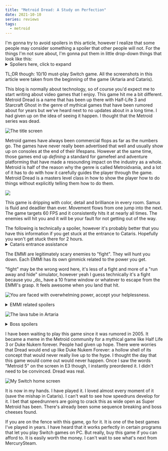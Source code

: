 ```yaml
---
title: "Metroid Dread: A Study on Perfection"
date: 2021-10-10
series: reviews
tags:
  - metroid
---
```


<XeblogConv name="Cadey" mood="enby">
I'm gonna try to avoid spoilers in this article, however I realize that some
people may consider something a spoiler that other people will not. For the
things I'm not sure about, I'm gonna put them in little drop-down things that
look like this:

<details>
<summary>Spoliers here, click to
expand</summary>

These are some words that I'm just making up to fill space
so you can see what the `<details>` tag looks
like.
</details>

TL;DR though: 10/10 must-play Switch
game. All the screenshots in this article were taken from the beginning of the
game (Artaria and Cataris).

</XeblogConv>

This blog is normally about technology, so of course you'd expect me to start
writing about video games that I enjoy. This game hit me a bit different.
Metroid Dread is a name that has been up there with Half-Life 3 and Starcraft
Ghost in the genre of mythical games that have been rumored about for years but
we've heard next to no updates about in a long time. I had given up on the idea
of seeing it happen. I thought that the Metroid series was dead.

![The title
screen](https://cdn.xeiaso.net/file/christine-static/blog/010093801237c000_2021-10-10_13-36-33-107.png)

Metroid games have always been commercial flops as far as the numbers go. The
games have never really been advertised that well and usually show up on
consoles at the end of their lifespans. However at the same time, those games
end up _defining_ a standard for gamefeel and adventure platforming that have
made a resounding impact on the industry as a whole. Metroid is half of the
reason why the genre is called Metroidvania, and a lot of it has to do with how
it carefully guides the player through the game. Metroid Dread is a masters
level class in how to show the player how to do things without explicitly
telling them how to do them.

![](https://cdn.xeiaso.net/file/christine-static/blog/010093801237c000_2021-10-09_23-55-10-764.png)

This game is dripping with color, detail and brilliance in every room. Samus is
fluid and deadlier than ever. Movement flows from one jump into the next. The
game targets 60 FPS and it consistently hits it at nearly all times. The enemies
will hit you and it will be your fault for not getting out of the way.

<XeblogConv name="Cadey" mood="coffee">
  The following is technically a spoiler, however it's probably better that you
  have this information if you get stuck at the entrance to Cataris. Hopefully
  you won't get stuck there for 2 hours.
</XeblogConv>

<details>
  <summary>Cataris entrance assistance</summary>

Throughout my 16 hour playthrough, I only ran into one part that you could
really consider "bad". After I got to the entrance to Cataris, I got stuck and
had to run around the small slice of the world I could access for a long time
until I realized you just had to shoot to the left of the elevator. They really
should have made at least one of those blocks obviously breakable.

![Before breaking
blocks](https://cdn.xeiaso.net/file/christine-static/blog/010093801237c000_2021-10-10_13-51-46-261.png)

![After breaking
blocks](https://cdn.xeiaso.net/file/christine-static/blog/010093801237c000_2021-10-10_13-51-56-949.png)

There is a subtle camera movement to telegraph it, but I feel that it's not
obvious enough. That may have been the point though.

</details>

The EMMI are legitimately scary enemies to "fight". They will hunt you down.
Each EMMI has its own gimmick related to the power you get.

<XeblogConv name="Cadey" mood="enby">
  "fight" may be the wrong word here, it's less of a fight and more of a "run
  away and hide" simulator, however yeah I guess technically it's a fight
  because you _do_ have a 10 frame window or whatever to escape from the EMMI's
  grasp. It feels awesome when you land that hit.
</XeblogConv>

![You are faced with overwhelming power, accept your
helplessness.](https://cdn.xeiaso.net/file/christine-static/blog/FBKBzqvVcAQBdn1.jpeg)

<details>
  <summary>EMMI related spoilers</summary>
  Morph ball is usually one of the first powerups you get in a Metroid game. Morph
  ball is a mid-game item in Dread and you have to kill an EMMI to get it. All the
  time the game will taunt you with all these neat powerups and places you could
  go if you just had morph ball. It's effective. It made me remember about them.
  The speed booster EMMI comes at you at a speed of a bajillionty miles per hour
  and its stun window is probably frame-perfect. I'm not sure. It's really tight
  though. You barely have time to react. The EMMI are defeated by grabbing a powerup
  from a "Central Unit", and the miniboss battles with the "Central Units" scream
  Mother Brain. Was Mother Brain a "Central Unit" that went rogue? What on earth
  were the Chozo _doing_? It feels so satisfying to land the final hit on an EMMI
  with the Omega Blaster. Sometimes you can land a hit mid-air, which looks swag
  as all hell. The music in EMMI zones calls back to the creepy sounds of Metroid
  2. Not the remake, classic Gameboy Metroid 2. The ambient music from the overworld
  stops. There are no enemies in the EMMI zone, only automated patrol robots. One
  false move and the patrol robots snitch on you to the EMMI. I could go on for a
  while. It's done really well.
</details>

![The lava tube in
Artaria](https://cdn.xeiaso.net/file/christine-static/blog/010093801237c000_2021-10-10_13-49-58-541.png)

<details>
  <summary>Boss spoilers</summary>

The boss battles are amazingly done. The Chozo Soilder boss gets reused a bit
much, however it ends up teaching you how to do boss fights damageless. I'm
sure that most if not all of the bosses end up having cheese strats (you can
oneshot flappy bird by shinesparking directly into his face).

Kraid was such a throwback fight. I don't really know how to go into more
details.

There were underwater fights and finally a battle in the sky. Everything was
done so perfectly.

</details>

I have been waiting to play this game since it was rumored in 2005. It became a
meme in the Metroid community for a mythical game like Half Life 3 or Duke Nukem
forever. People had given up hope. There were worries that Dread would end up
like Duke Nukem Forever: a hollow shell of its concept that would never really
live up to the hype. I thought the day that this game would come out would never
happen. Once I saw the words "Metroid 5" on the screen in E3 though, I instantly
preordered it. I didn't need to be convinced. Dread was real.

![My Switch home
screen](https://cdn.xeiaso.net/file/christine-static/blog/FAoMNsEVcAQFjoC.jpeg)

It is now in my hands. I have played it. I loved almost every moment of it (save
the mishap in Cataris). I can't wait to see how speedruns develop for it. I bet
that speedrunners are going to crack this as wide open as Super Metroid has
been. There's already been some sequence breaking and boss cheeses found.

If you are on the fence with this game, go for it. It is one of the best games
I've played in years. I have heard that it works perfectly in certain programs
that let you play Switch games on PC. But really, buy this game if you can
afford to. It is easily worth the money. I can't wait to see what's next from
MercurySteam.
